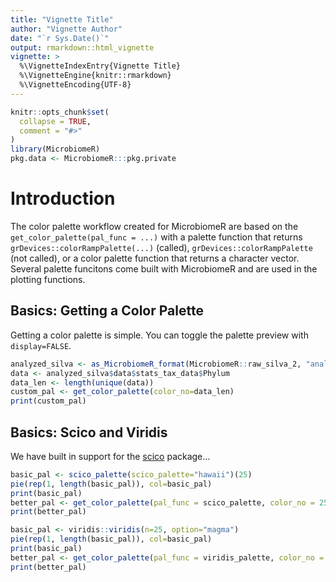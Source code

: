 ```yaml
---
title: "Vignette Title"
author: "Vignette Author"
date: "`r Sys.Date()`"
output: rmarkdown::html_vignette
vignette: >
  %\VignetteIndexEntry{Vignette Title}
  %\VignetteEngine{knitr::rmarkdown}
  %\VignetteEncoding{UTF-8}
---
```


```r
knitr::opts_chunk$set(
  collapse = TRUE,
  comment = "#>"
)
library(MicrobiomeR)
pkg.data <- MicrobiomeR:::pkg.private
```

# Introduction

The color palette workflow created for MicrobiomeR are based on the 
`get_color_palette(pal_func = ...)` with a palette function that returns
`grDevices::colorRampPalette(...)` (called), `grDevices::colorRampPalette` (not called),
or a color palette function that returns a character vector.  Several palette funcitons
come built with MicrobiomeR and are used in the plotting functions.

## Basics:  Getting a Color Palette

Getting a color palette is simple.  You can toggle the palette preview with `display=FALSE`.

```r
analyzed_silva <- as_MicrobiomeR_format(MicrobiomeR::raw_silva_2, "analyzed_format")
data <- analyzed_silva$data$stats_tax_data$Phylum
data_len <- length(unique(data))
custom_pal <- get_color_palette(color_no=data_len)
print(custom_pal)

```

## Basics: Scico and Viridis

We have built in support for the [scico](https://github.com/thomasp85/scico) package...

```r
basic_pal <- scico_palette(scico_palette="hawaii")(25)
pie(rep(1, length(basic_pal)), col=basic_pal)
print(basic_pal)
better_pal <- get_color_palette(pal_func = scico_palette, color_no = 25)
print(better_pal)
```

```r
basic_pal <- viridis::viridis(n=25, option="magma")
pie(rep(1, length(basic_pal)), col=basic_pal)
print(basic_pal)
better_pal <- get_color_palette(pal_func = viridis_palette, color_no = 25)
print(better_pal)
```
